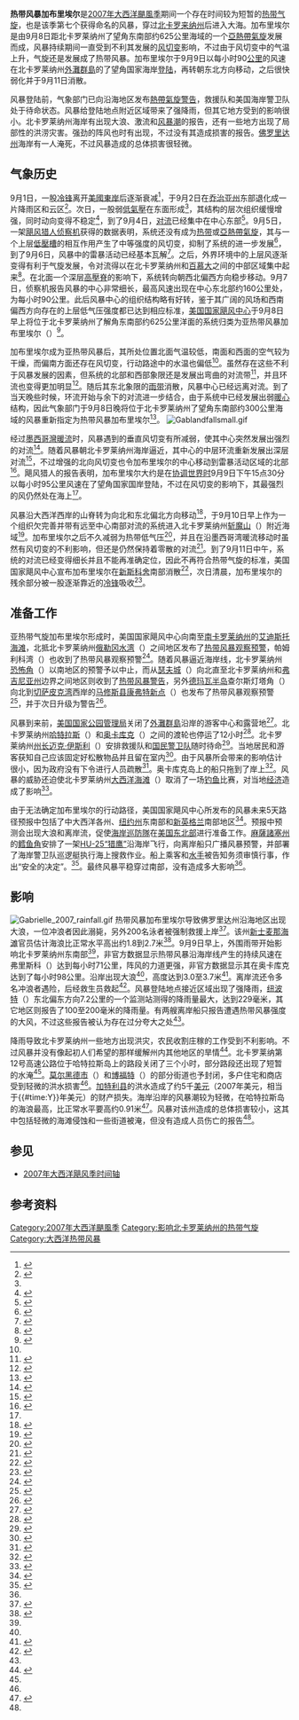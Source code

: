 {{noteTA
|G1=USState
|1=zh-cn:亚热带气旋; zh-hk:副熱帶氣旋; zh-mo:副熱帶氣旋; zh-tw:副熱帶氣旋;
|2=zh-cn:千米; zh-hk:公里; zh-sg:公里; zh-tw:公里;
|3=zh-cn:风切变;zh-tw:風切;zh-hk:風切變;
}}
{{Infobox Hurricane
| Name=热带风暴加布里埃尔<br />{{lang|en|Tropical Storm Gabrielle}}
| Type=热带风暴
| Year=2007
| Basin=Atl
| Image location=Gabrielle 09 sept 2007 1625Z.jpg
| Image name=即将登陆的热带风暴加布里埃尔
| alt=热带风暴接近[[北卡罗莱纳州|北卡罗莱纳州]]的卫星图像
| Formed=2007年9月8日
| Dissipated=2007年9月11日
| 1-min winds=50
| Pressure=1004
| Damages=.005
| Inflated=-1
| Fatalities=直接造成一人死亡
| Areas=[[北卡罗来纳州|北卡罗来纳州]]
| Hurricane season=[[2007年大西洋颶風季|2007年大西洋颶風季]]
}}

'''热带风暴加布里埃尔'''是[[2007年大西洋颶風季|2007年大西洋颶風季]]期间一个存在时间较为短暂的[[热带气旋|热带气旋]]，也是该季第七个获得命名的风暴，穿过[[北卡罗来纳州|北卡罗来纳州]]后进入大海。加布里埃尔是由9月8日距北卡罗莱纳州了望角东南部约625公里海域的一个[[亞熱帶氣旋|亞熱帶氣旋]]发展而成，风暴持续期间一直受到不利其发展的[[风切变|风切变]]影响，不过由于风切变中的气温上升，气旋还是发展成了热带风暴。加布里埃尔于9月9日以每小时90[[公里|公里]]的风速在北卡罗莱纳州[[外灘群島|外灘群島]]的了望角国家海岸[[登陸_(氣象學)|登陆]]，再转朝东北方向移动，之后很快弱化并于9月11日消散。

风暴登陆前，气象部门已向沿海地区发布[[熱帶氣旋警告|熱帶氣旋警告]]，救援队和美国海岸警卫队处于待命状态。风暴给登陆地点附近区域带来了强降雨，但其它地方受到的影响很小。北卡罗莱纳州海岸有出现大浪、激流和[[风暴潮|风暴潮]]的报告，还有一些地方出现了局部性的洪涝灾害。强劲的阵风也时有出现，不过没有其造成损害的报告。[[佛罗里达州|佛罗里达州]]海岸有一人淹死，不过风暴造成的总体损害很轻微。

== 气象历史 ==
{{storm path|Gabrielle 2007 track.png|alt=热带风暴路径地图}}
9月1日，一股[[冷锋|冷锋]]离开[[美國東岸|美國東岸]]后逐渐衰减<ref name="tcr">{{cite web | author = Daniel Brown | date = 2007-10-29 | title = Tropical Storm Gabrielle Tropical Cyclone Report | publisher = National Hurricane Center | accessdate = 2013-10-29 | format = [[PDF|PDF]] | url = http://www.nhc.noaa.gov/pdf/TCR-AL072007_Gabrielle.pdf | deadurl = no | archivedate = 2013-06-17 | archiveurl = https://web.archive.org/web/20130617212231/http://www.nhc.noaa.gov/pdf/TCR-AL072007_Gabrielle.pdf }}</ref>，于9月2日在[[乔治亚州|乔治亚州]]东部退化成一片降雨区和云区<ref name="92two">{{cite report | author = Pasch & Rhome | date = 2007-09-02 | title = September 2 Tropical Weather Outlook | publisher = National Hurricane Center}}</ref>。次日，一股弱[[低氣壓|低氣壓]]在东面形成<ref name="tcr" />，其结构的层次组织缓慢增强，同时动向变得不稳定<ref name="94two">{{cite report | author = Beven | date = 2007-09-04 |title=September 4 Tropical Weather Outlook |publisher=National Hurricane Center}}</ref>，到了9月4日，[[对流|对流]]已经集中在中心东部<ref name="94two2">{{cite report | author = Beven | date = 2007-09-04 | title = September 4 Tropical Weather Outlook (2) | publisher = National Hurricane Center}}</ref>。9月5日，一架[[飓风猎人|飓风猎人]][[侦察机|侦察机]]获得的数据表明，系统还没有成为[[熱帶氣旋|热带]]或[[亞熱帶氣旋|亞熱帶氣旋]]，其与一个上层[[低壓槽|低壓槽]]的相互作用产生了中等强度的风切变，抑制了系统的进一步发展<ref name="95two">{{cite report |author=Beven |date=2007-09-05 |title=September 5 Tropical Weather Outlook |publisher=National Hurricane Center}}</ref>，到了9月6日，风暴中的雷暴活动已经基本瓦解<ref name="96two">{{cite report | author = Avila | date = 2007-09-06 | title = September 6 Tropical Weather Outlook | publisher = National Hurricane Center}}</ref>。之后，外界环境中的上层风逐渐变得有利于气旋发展，令对流得以在北卡罗莱纳州和[[百慕大|百慕大]]之间的中部区域集中起来<ref name="97two">{{cite report |author=Knabb |date=2007-09-07 |title=September 7 Tropical Weather Outlook |publisher=National Hurricane Center}}</ref>。在北面一个深层[[高壓脊|高壓脊]]的影响下，系统转向朝西北偏西方向稳步移动。9月7日，侦察机报告风暴的中心非常细长，最高风速出现在中心东北部约160公里处，为每小时90公里。此后风暴中心的组织结构略有好转，鉴于其广阔的风场和西南偏西方向存在的上层低气压强度都已达到相应标准，[[國家颶風中心_(美國)|美国国家飓风中心]]于9月8日早上将位于北卡罗莱纳州了解角东南部约625公里洋面的系统归类为亚热带风暴加布里埃尔（{{lang|en|Gabrielle}}）<ref name="disc1">{{cite web | author = Beven & Roberts | date = 2007-09-08 | title = Subtropical Storm Gabrielle Discussion One | publisher = National Hurricane Center | accessdate = 2013-10-29 | url = http://www.nhc.noaa.gov/archive/2007/al07/al072007.discus.001.shtml? | deadurl = no | archiveurl = https://web.archive.org/web/20121020044955/http://www.nhc.noaa.gov/archive/2007/al07/al072007.discus.001.shtml | archivedate = 2012-10-20 }}</ref>。

加布里埃尔成为亚热带风暴后，其所处位置北面气温较低，南面和西面的空气较为干燥，而偏南方面还存在风切变，行动路途中的水温也偏低<ref name="disc1" />。虽然存在这些不利于风暴发展的因素，但系统的北部和西部象限还是发展出弯曲的对流带<ref name="disc2">{{cite web | author = Mainelli & Avila | date = 2007-09-08 | title = Subtropical Storm Gabrielle Discussion Two | publisher = National Hurricane Center | accessdate = 2013-10-29 | archivedate = 2012-10-20 | deadurl = no | url = http://www.nhc.noaa.gov/archive/2007/al07/al072007.discus.002.shtml? | archiveurl = https://web.archive.org/web/20121020045001/http://www.nhc.noaa.gov/archive/2007/al07/al072007.discus.002.shtml }}</ref>，并且环流也变得更加明显<ref name="disc3">{{cite web | author = Knabb | date = 2007-09-08 | title = Subtropical Storm Gabrielle Discussion Three | publisher = National Hurricane Center | accessdate = 2013-10-29 | archivedate = 2012-10-20 | deadurl = no | url = http://www.nhc.noaa.gov/archive/2007/al07/al072007.discus.003.shtml? | archiveurl = https://web.archive.org/web/20121020045013/http://www.nhc.noaa.gov/archive/2007/al07/al072007.discus.003.shtml }}</ref>。随后其东北象限的[[雨带|雨带]]消散，风暴中心已经远离对流。到了当天晚些时候，环流开始与余下的对流进一步结合，由于系统中已经发展出弱[[热带气旋#結構|暖心]]结构，因此气象部门于9月8日晚将位于北卡罗莱纳州了望角东南部约300公里海域的风暴重新指定为热带风暴加布里埃尔<ref name="disc4">{{cite web | author = Knabb | date = 2007-09-08 | title = Tropical Storm Gabrielle Discussion Four | publisher = National Hurricane Center | accessdate = 2013-10-29 | archivedate = 2012-10-20 | deadurl = no | url = http://www.nhc.noaa.gov/archive/2007/al07/al072007.discus.004.shtml? | archiveurl = https://web.archive.org/web/20121020062219/http://www.nhc.noaa.gov/archive/2007/al07/al072007.discus.004.shtml }}</ref>。
[[Image:Gablandfallsmall.gif|right]]

经过[[墨西哥灣暖流|墨西哥灣暖流]]时，风暴遇到的垂直风切变有所减弱，使其中心突然发展出强烈的对流<ref name="disc5">{{cite web | author = Beven | date = 2007-09-08 | title = Tropical Storm Gabrielle Discussion Five | publisher = National Hurricane Center | accessdate = 2013-10-29 | archivedate = 2012-10-20 | deadurl = no | archiveurl = https://web.archive.org/web/20121020062230/http://www.nhc.noaa.gov/archive/2007/al07/al072007.discus.005.shtml | url = http://www.nhc.noaa.gov/archive/2007/al07/al072007.discus.005.shtml? }}</ref>。随着风暴朝北卡罗莱纳州海岸逼近，其中心的中层环流重新发展出深层对流<ref name="disc7">{{cite web | author = Franklin | date = 2007-09-09 | title = Tropical Storm Gabrielle Special Discussion Seven | publisher = National Hurricane Center | accessdate = 2013-10-29 | archivedate = 2012-10-20 | deadurl = no | url = http://www.nhc.noaa.gov/archive/2007/al07/al072007.discus.007.shtml? | archiveurl = https://web.archive.org/web/20121020062241/http://www.nhc.noaa.gov/archive/2007/al07/al072007.discus.007.shtml }}</ref>，不过增强的北向风切变也令加布里埃尔的中心移动到雷暴活动区域的北部<ref name="disc8">{{cite web | author = Brown & Knabb | date = 2007-09-09 | title = Tropical Storm Gabrielle Discussion Eight | publisher = National Hurricane Center | accessdate = 2013-10-29 | url = http://www.nhc.noaa.gov/archive/2007/al07/al072007.discus.008.shtml? | archivedate = 2012-10-20 | archiveurl = https://web.archive.org/web/20121020062245/http://www.nhc.noaa.gov/archive/2007/al07/al072007.discus.008.shtml | deadurl = no }}</ref>。飓风猎人的报告表明，加布里埃尔大约是在[[协调世界时|协调世界时]]9月9日下午15点30分以每小时95公里风速在了望角国家国岸登陆，不过在风切变的影响下，其最强烈的风仍然处在海上<ref name="tcr" />。

风暴沿大西洋西岸的山脊转为向北和东北偏北方向移动<ref name="disc9">{{cite web | author = Brown & Knabb | date = 2007-09-09 | title = Tropical Storm Gabrielle Discussion Nine | publisher = National Hurricane Center | deadurl = no | archivedate = 2012-10-20 | accessdate = 2013-10-29 | archiveurl = https://web.archive.org/web/20121020062327/http://www.nhc.noaa.gov/archive/2007/al07/al072007.discus.009.shtml | url = http://www.nhc.noaa.gov/archive/2007/al07/al072007.discus.009.shtml? }}</ref>，于9月10日早上作为一个组织欠完善并带有远至中心南部对流的系统进入北卡罗莱纳州[[斩魔山|斩魔山]]（{{lang|en|Kill Devil Hills}}）附近海域<ref name="disc10">{{cite web | author = Blake & Pasch | date = 2007-09-10 | title = Tropical Storm Gabrielle Discussion Ten | publisher = National Hurricane Center | accessdate = 2013-10-29 | archivedate = 2012-10-20 | deadurl = no | archiveurl = https://web.archive.org/web/20121020062336/http://www.nhc.noaa.gov/archive/2007/al07/al072007.discus.010.shtml | url = http://www.nhc.noaa.gov/archive/2007/al07/al072007.discus.010.shtml? }}</ref>。加布里埃尔之后不久减弱为热带低气压<ref name="disc11">{{cite web | author = Rhome | date = 2007-09-10 | title = Tropical Depression Gabrielle Discussion Eleven | publisher = National Hurricane Center | accessdate = 2013-10-29 | archivedate = 2012-10-20 | deadurl = no | archiveurl = https://web.archive.org/web/20121020062348/http://www.nhc.noaa.gov/archive/2007/al07/al072007.discus.011.shtml | url = http://www.nhc.noaa.gov/archive/2007/al07/al072007.discus.011.shtml? }}</ref>，并且在沿墨西哥湾暖流移动时虽然有风切变的不利影响，但还是仍然保持着零散的对流<ref name="disc14">{{cite web | author = Pasch & Roberts | date = 2007-09-11 | title = Tropical Depression Gabrielle Discussion Fourteen | publisher = National Hurricane Center | accessdate = 2013-10-29 | url = http://www.nhc.noaa.gov/archive/2007/al07/al072007.discus.014.shtml? | archivedate = 2012-10-20 | archiveurl = https://web.archive.org/web/20121020062405/http://www.nhc.noaa.gov/archive/2007/al07/al072007.discus.014.shtml | deadurl = no }}</ref>。到了9月11日中午，系统的对流已经变得细长并且不能再准确定位，因此不再符合热带气旋的标准，美国国家飓风中心宣布加布里埃尔在[[新斯科舍|新斯科舍]]南部消散<ref name="disc16">{{cite web | author = Brown | date = 2007-09-11 | title = Tropical Depression Gabrielle Discussion Sixteen | publisher = National Hurricane Center | deadurl = no | accessdate = 2013-10-29 | url = http://www.nhc.noaa.gov/archive/2007/al07/al072007.discus.016.shtml? | archivedate = 2012-10-20 | archiveurl = https://web.archive.org/web/20121020062415/http://www.nhc.noaa.gov/archive/2007/al07/al072007.discus.016.shtml }}</ref>，次日清晨，加布里埃尔的残余部分被一股逐渐靠近的[[冷锋|冷锋]]吸收<ref>{{cite web | author = Bowyer & Campbell | date = 2007-09-11 | title = Post-Tropical Depression Gabrielle Information Statement on September 11, 2007 | publisher = Canadian Hurricane Center | accessdate = 2011-06-11 | archivedate = 2011-06-11 | deadurl = yes | archiveurl = https://web.archive.org/web/20110611123105/http://www.atl.ec.gc.ca/weather/hurricane/bulletins/20070911234554.Gabrielle.txt.en | url = http://www.atl.ec.gc.ca/weather/hurricane/bulletins/20070911234554.Gabrielle.txt.en }}</ref>。

== 准备工作 ==
亚热带气旋加布里埃尔形成时，美国国家飓风中心向南至[[南卡罗莱纳州|南卡罗莱纳州]]的[[艾迪斯托海滩_(南卡罗来纳州)|艾迪斯托海滩]]，北抵北卡罗莱纳州[[俄勒冈水湾|俄勒冈水湾]]（{{lang|en|Oregon Inlet}}）之间地区发布了[[熱帶氣旋警告|热带风暴观察预警]]，帕姆利科湾（{{lang|en|Pamlico Sound}}）也收到了热带风暴观察预警<ref name="pa1">{{cite web |author=Beven & Roberts |date=2007-09-07 |title=Subtropical Storm Gabrielle Public Advisory One |publisher=National Hurricane Center |accessdate=2013-10-20 |deadurl=no |url=http://www.nhc.noaa.gov/archive/2007/al07/al072007.public.001.shtml? |archivedate=2012-10-20 |archiveurl=https://web.archive.org/web/20121020062311/http://www.nhc.noaa.gov/archive/2007/al07/al072007.public.001.shtml }}</ref>。随着风暴逼近海岸线，北卡罗莱纳州[[恐怖角_(北卡罗莱纳州)|恐怖角]]（{{lang|en|Cape Fear}}）以南地区的预警予以中止，而从[[瑟夫城|瑟夫城]]（{{lang|en|Surf City}}）向北直至北卡罗莱纳州和[[弗吉尼亚州|弗吉尼亚州]]边界之间地区则收到了[[熱帶氣旋警告|热带风暴警告]]，另外[[德玛瓦半岛|德玛瓦半岛]]查尔斯灯塔角（{{lang|en|Cape Charles Light}}）向北到[[切萨皮克湾|切萨皮克湾]]西岸的[[馬修斯縣_(維吉尼亞州)|马修斯县]][[康弗特新点|康弗特新点]]（{{lang|en|New Point Comfort}}）也发布了热带风暴观察预警<ref name="pa3">{{cite web | author = Knabb | date = 2007-09-08 | title = Subtropical Storm Gabrielle Public Advisory Three | publisher = National Hurricane Center | accessdate = 2013-10-29 | archivedate = 2012-10-20 | url = http://www.nhc.noaa.gov/archive/2007/al07/al072007.public.003.shtml? | deadurl = no | archiveurl = https://web.archive.org/web/20121020062315/http://www.nhc.noaa.gov/archive/2007/al07/al072007.public.003.shtml }}</ref>，并于次日升级为警告<ref name="pa5">{{cite web | author = Beven | date = 2007-09-08 | title = Tropical Storm Gabrielle Public Advisory Five | publisher = National Hurricane Center | accessdate = 2013-10-29 | archivedate = 2012-10-20 | deadurl = no | url = http://www.nhc.noaa.gov/archive/2007/al07/al072007.public.005.shtml? | archiveurl = https://web.archive.org/web/20121020062321/http://www.nhc.noaa.gov/archive/2007/al07/al072007.public.005.shtml }}</ref>。

风暴到来前，[[美国国家公园管理局|美国国家公园管理局]]关闭了[[外灘群島|外灘群島]]沿岸的游客中心和露营地<ref>{{cite web |author=Jerry Allegood |date=2007-09-09 |title=Eastern N.C. awaits Gabrielle |publisher=The News & Observer |accessdate=2007-10-11 |url=http://www.newsobserver.com/856/story/697861.html |archiveurl=https://web.archive.org/web/20071011191034/http://www.newsobserver.com/856/story/697861.html |archivedate=2007-10-11 |deadurl=yes }}</ref>。北卡罗莱纳州[[哈特拉斯_(北卡罗莱纳州)|哈特拉斯]]（{{lang|en|Hatteras}}）和[[奥卡库克_(北卡罗莱纳州)|奥卡库克]]（{{lang|en|Ocracoke}}）之间的渡轮也停运了12小时<ref name="vp911">{{cite news | author = Catherine Kozak | date = 2007-09-09 | title = Gabrielle got the last laugh with N.C. 12 overwash | publisher = Virginia-Pilot | accessdate = 2014-05-03 | url = http://hamptonroads.com/2007/09/gabrielle-got-last-laugh-nc-12-overwash | archivedate = 2014-05-03 | deadurl = no | archiveurl = https://web.archive.org/web/20140503115136/http://hamptonroads.com/2007/09/gabrielle-got-last-laugh-nc-12-overwash }}</ref>。北卡罗莱纳州[[州长|州长]][[迈克·伊斯利|迈克·伊斯利]]（{{lang|en|Mike Easley}}）安排救援队和[[美国国民警卫队|国民警卫队]]随时待命<ref name="USAtoday">{{cite web | author = Associated Press | title = Tropical Storm Gabrielle makes landfall on Outer Banks | date = 2007-09-09 | publisher = USA Today | accessdate = 2013-10-29 | archivedate = 2012-10-22 | url = http://usatoday30.usatoday.com/weather/storms/hurricanes/2007-09-07-carolina-storm_N.htm | deadurl = no | archiveurl = https://web.archive.org/web/20121022213920/http://usatoday30.usatoday.com/weather/storms/hurricanes/2007-09-07-carolina-storm_N.htm }}</ref>。当地居民和游客获知自己应该固定好松散物品并且留在室内<ref>{{cite web | url = http://www.thepittsburghchannel.com/weather/14068453/detail.html | title = Gabrielle Strengthens, Nears North Carolina | author = Associated Press | publisher = Internet Broadcasting Systems, WTAE-TV | date = 2007-09-09 | archivedate = 2012-02-14 | accessdate = 2012-02-14 | deadurl = yes | archiveurl = https://web.archive.org/web/20120214065157/http://www.wtae.com/weather/14068453/detail.html }}</ref>。由于风暴所会带来的影响估计很小，因为政府没有下令进行人员疏散<ref>{{cite web | author = Associated Press | title = Tropical Storm Gabrielle washes ashore in North Carolina, leaving little but rain behind | date = 2007-09-09 | publisher = The San Diego Union-Tribune | accessdate = 2013-10-29 | archivedate = 2012-10-17 | deadurl = yes | archiveurl = https://web.archive.org/web/20121017112403/http://legacy.utsandiego.com/news/nation/20070909-1659-tropicalweather-gabrielle-optional.html | url = http://legacy.utsandiego.com/news/nation/20070909-1659-tropicalweather-gabrielle-optional.html }}</ref>。奥卡库克岛上的船只拖到了岸上<ref>{{cite web | author = Mike Baker | title = Tropical storm Gabrielle gains strength | date = 2007-09-09 | publisher = Independent Online | accessdate = 2013-10-29 | archivedate = 2012-10-19 | deadurl = no | archiveurl = https://web.archive.org/web/20121019141918/http://www.iol.co.za/news/world/tropical-storm-gabrielle-gains-strength-1.369986#.Um_OVBY9Rug | url = http://www.iol.co.za/news/world/tropical-storm-gabrielle-gains-strength-1.369986#.Um_OVBY9Rug }}</ref>。风暴的威胁还迫使北卡罗莱纳州[[大西洋海滩_(北卡罗莱纳州)|大西洋海滩]]（{{lang|en|Atlantic Beach}}）取消了一场[[钓鱼|钓鱼]]比赛，对当地[[经济|经济]]造成了影响<ref>{{cite web | author = Anne Johnson | title = Beachgoers Stay, Officials and Businesses Prepare as Gabrielle Approaches | date = 2007-09-09 | publisher = WRAL.com | accessdate = 2013-10-29 | deadurl = no | url = http://www.wral.com/news/state/story/1793137/ | archivedate = 2012-02-22 | archiveurl = https://web.archive.org/web/20120222011235/http://www.wral.com/news/state/story/1793137/ }}</ref>。

由于无法确定加布里埃尔的行动路径，美国国家飓风中心所发布的风暴未来5天路径预报中包括了中大西洋各州、[[纽约州|纽约州]]东南部和[[新英格兰|新英格兰]]南部地区<ref>{{cite web | author = National Hurricane Center | title = Gabrielle Graphics Archive | year = 2007 | publisher = National Oceanic and Atmospheric Administration | accessdate = 2013-10-29 | archivedate = 2011-10-26 | url = http://www.nhc.noaa.gov/archive/2007/graphics/al07/loop_5W.shtml | deadurl = no | archiveurl = https://web.archive.org/web/20111026223313/http://www.nhc.noaa.gov/archive/2007/graphics/al07/loop_5W.shtml }}</ref>。预报中预测会出现大浪和离岸流，促使[[海岸巡防隊|海岸巡防隊]]在[[美国东北部|美国东北部]]进行准备工作。[[麻薩諸塞州|麻薩諸塞州]]的[[鳕鱼角|鳕鱼角]]安排了一架[[达索猎鹰20|HU-25“猎鹰”]]沿海岸飞行，向离岸船只广播风暴预警，并部署了海岸警卫队巡逻艇执行海上搜救作业。船上乘客和[[水手|水手]]被告知务须审慎行事，作出“安全的决定”。<ref>{{cite web | author =  | title = Coast Guard Prepares Mariners for Tropical Storm Gabrielle | date = 2007-09-09 | publisher = U.S. Coast Guard | accessdate = 2013-10-29 | url = http://coastguardnews.com/coast-guard-prepares-mariners-for-tropical-storm-gabrielle/2007/09/09/ | archiveurl = https://web.archive.org/web/20131029152440/http://coastguardnews.com/coast-guard-prepares-mariners-for-tropical-storm-gabrielle/2007/09/09/ | archivedate = 2013-10-29 | deadurl = no }}</ref>。最终风暴平稳穿过南部，没有造成多大影响<ref name="tcr" />。

== 影响 ==
[[Image:Gabrielle_2007_rainfall.gif|right]]
热带风暴加布里埃尔导致佛罗里达州沿海地区出现大浪，一位冲浪者因此溺毙，另外200名泳者被强制救援上岸<ref>{{cite web |author=Staff Writer |title=Surfer Drowns, 200 Rescued In Gabrielle-Churned Seas Off Coast |publisher=''Orlando News'' |accessdate=2009-01-05 |url=http://www.clickorlando.com/news/14078956/detail.html |date=2007-09-09 |deadurl=yes |archiveurl=https://web.archive.org/web/20111006002826/http://www.clickorlando.com/news/14078956/detail.html |archivedate=2011-10-06 }}</ref>。该州[[新士麦那海滩_(佛罗里达州)|新士麦那海滩]]官员估计海浪比正常水平高出约1.8到2.7米<ref>{{cite web |author=Staff Writer |title=Gabrielle Whips Up Rough Seas, Fla. Swimmers 'Sucked Out' In Currents |date=2007-09-08 |publisher=''Orlando News'' |accessdate=2009-01-05 |url=http://www.clickorlando.com/news/14074678/detail.html |deadurl=yes |archiveurl=https://web.archive.org/web/20111006002848/http://www.clickorlando.com/news/14074678/detail.html |archivedate=2011-10-06 }}</ref>。9月9日早上，外围雨带开始影响北卡罗莱纳州东南部<ref name="pa5" />，非官方数据显示热带风暴沿海岸线产生的持续风速在弗里斯科（{{lang|en|Frisco}}）达到每小时71公里，阵风的力道更强，非官方数据显示其在奥卡库克达到了每小时98公里。沿岸出现大浪<ref name="USAtoday" />，高度达到3.0至3.7米<ref>{{cite web | author = Steve Stone | title = Tropical storm Gabrielle lives down to expectations. | date = 2007-09-09 | work = Virginian-Pilot | publisher = Landmark Publishing | accessdate = 2014-05-03 | archivedate = 2013-10-29 | deadurl = no | url = http://hamptonroads.com/2007/09/tropical-storm-gabrielle-lives-down-expectations-0 | archiveurl = https://web.archive.org/web/20131029154755/http://hamptonroads.com/2007/09/tropical-storm-gabrielle-lives-down-expectations-0 }}</ref>。离岸流还令多名冲浪者遇险，后经救生员救起<ref>{{cite web | author = Associated Press | title = Tropical Storm Soaks Carolina Coast | date = 2007-09-09 | publisher = CBS News | accessdate = 2013-10-29 | archivedate = 2012-10-23 | deadurl = no | url = http://www.cbsnews.com/stories/2007/09/07/national/main3243914.shtml | archiveurl = https://web.archive.org/web/20121023004157/http://www.cbsnews.com/stories/2007/09/07/national/main3243914.shtml }}</ref>。风暴登陆地点接近区域出现了强降雨，[[纽波特_(北卡罗莱纳州)|纽波特]]（{{lang|en|Newport}}）东北偏东方向7.2公里的一个监测站测得的降雨量最大，达到229毫米，其它地区则报告了100至200毫米的降雨量。有两艘离岸船只报告遭遇热带风暴强度的大风，不过这些报告被认为存在过分夸大之处<ref name="tcr" />。

降雨导致北卡罗莱纳州一些地方出现洪灾，农民收割庄稼的工作受到不利影响。不过风暴并没有像起初人们希望的那样缓解州内其他地区的旱情<ref>{{cite news | author = Sue Book | date = 2007-09-10 | title = Rain "too little or too much, definitely too late" for crops | publisher = New Bern Sun Journal | accessdate = 2007-10-04 | archivedate = 2007-10-04 | deadurl = yes | archiveurl = https://web.archive.org/web/20071004145048/http://www.newbernsj.com/news/rain_36427___article.html/drought_county.html | url = http://www.newbernsj.com/news/rain_36427___article.html/drought_county.html }}</ref>。北卡罗莱纳第12号高速公路位于哈特拉斯岛上的路段关闭了三个小时，部分路段还出现了短暂的水淹<ref name="vp911" />。[[莫尔黑德市|莫尔黑德市]]（{{lang|en|Morehead City}}）和[[博福特_(北卡罗莱纳州)|博福特]]（{{lang|en|Beaufort}}）的部分街道也予封闭，多户住宅和商店受到轻微的洪水损害<ref name="tcr" />。[[加特利縣_(北卡羅萊納州)|加特利县]]的洪水造成了约5千[[美元|美元]]（2007年美元，相当于{{Formatprice|{{Inflation|US|5000|2007}}}}{{#time:Y}}年美元）的财产损失。海岸沿岸的风暴潮较为轻微，在哈特拉斯岛的海浪最高，比正常水平要高约0.91米<ref>{{cite web |author= |title=Tropical Storm Gabrielle Event Report for North Carolina |year=2007 |publisher=National Climatic Data Center |accessdate=2011-05-20 |archivedate=2011-05-20 |deadurl=yes |url=http://www4.ncdc.noaa.gov/cgi-win/wwcgi.dll?wwevent~ShowEvent~684326 |archiveurl=https://web.archive.org/web/20110520030831/http://www4.ncdc.noaa.gov/cgi-win/wwcgi.dll?wwevent~ShowEvent~684326 }}</ref>。风暴对该州造成的总体损害较小，这其中包括轻微的海滩侵蚀和一些街道被淹，但没有造成人员伤亡的报告<ref name="tcr" />。

== 参见 ==
{{Portal box|热带气旋|美国}}
*[[2007年大西洋飓风季时间轴|2007年大西洋飓风季时间轴]]

== 参考资料 ==
{{Reflist|colwidth=30em}}
{{2007 Atlantic hurricane season buttons}}

{{DEFAULTSORT:Gabrielle (2007)}}
[[Category:2007年大西洋颶風季|Category:2007年大西洋颶風季]]
[[Category:影响北卡罗莱纳州的热带气旋|Category:影响北卡罗莱纳州的热带气旋]]
[[Category:大西洋热带风暴|Category:大西洋热带风暴]]
{{Featured article}}